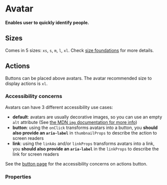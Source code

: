 # Avatar

**Enables user to quickly identify people.**

## Sizes

Comes in 5 sizes: `xs`, `s`, `m`, `l`, `xl`.
Check [size foundations](/product/foundations/size) for more details.

<DemoBlock orientation="horizontal" demo="default" />

## Actions

Buttons can be placed above avatars.
The avatar recommended size to display actions is `xl`.

<DemoBlock orientation="horizontal" demo="actions" />

### Accessibility concerns

Avatars can have 3 different accessibility use cases:
- **default**: avatars are usually decorative images, so you can use an empty `alt` attribute
  (See [the MDN `img` documentation for more info](https://developer.mozilla.org/en-US/docs/Web/HTML/Element/img#accessibility_concerns))
- **button**: using the `onClick` transforms avatars into a button, you **should also provide an `aria-label`** in
  `thumbnailProps` to describe the action to screen readers
- **link**: using the `linkAs` and/or `linkProps` transforms avatars into a link, you **should also provide an `aria-label`**
  in the `linkProps` to describe the link for screen readers

See the [button page](../product/components/button#accessibility-concerns) for the accessibility concerns on actions button.

### Properties

<PropTable component="Avatar" />
